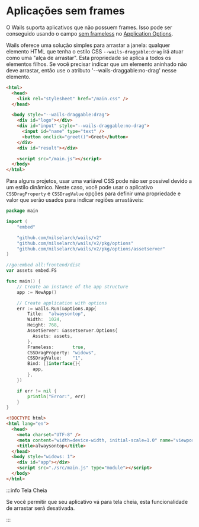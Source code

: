 # Aplicações sem frames

O Wails suporta aplicativos que não possuem frames. Isso pode ser conseguido usando o campo [sem frameless](../reference/options.mdx#frameless) no [Application Options](../reference/options.mdx#application-options).

Wails oferece uma solução simples para arrastar a janela: qualquer elemento HTML que tenha o estilo CSS `--wails-draggable:drag` irá atuar como uma "alça de arrastar". Esta propriedade se aplica a todos os elementos filhos. Se você precisar indicar que um elemento aninhado não deve arrastar, então use o atributo '--wails-draggable:no-drag' nesse elemento.

```html
<html>
  <head>
    <link rel="stylesheet" href="/main.css" />
  </head>

  <body style="--wails-draggable:drag">
    <div id="logo"></div>
    <div id="input" style="--wails-draggable:no-drag">
      <input id="name" type="text" />
      <button onclick="greet()">Greet</button>
    </div>
    <div id="result"></div>

    <script src="/main.js"></script>
  </body>
</html>
```

Para alguns projetos, usar uma variável CSS pode não ser possível devido a um estilo dinâmico. Neste caso, você pode usar o aplicativo `CSSDragProperty` e `CSSDragValue` opções para definir uma propriedade e valor que serão usados para indicar regiões arrastáveis:

```go title=main.go
package main

import (
    "embed"

    "github.com/milselarch/wails/v2"
    "github.com/milselarch/wails/v2/pkg/options"
    "github.com/milselarch/wails/v2/pkg/options/assetserver"
)

//go:embed all:frontend/dist
var assets embed.FS

func main() {
    // Create an instance of the app structure
    app := NewApp()

    // Create application with options
    err := wails.Run(&options.App{
        Title:  "alwaysontop",
        Width:  1024,
        Height: 768,
        AssetServer: &assetserver.Options{
          Assets: assets,
        },
        Frameless:       true,
        CSSDragProperty: "widows",
        CSSDragValue:    "1",
        Bind: []interface{}{
          app,
        },
    })

    if err != nil {
        println("Error:", err)
    }
}
```

```html title=index.html
<!DOCTYPE html>
<html lang="en">
  <head>
    <meta charset="UTF-8" />
    <meta content="width=device-width, initial-scale=1.0" name="viewport" />
    <title>alwaysontop</title>
  </head>
  <body style="widows: 1">
    <div id="app"></div>
    <script src="./src/main.js" type="module"></script>
  </body>
</html>
```

:::info Tela Cheia

Se você permitir que seu aplicativo vá para tela cheia, esta funcionalidade de arrastar será desativada.

:::
